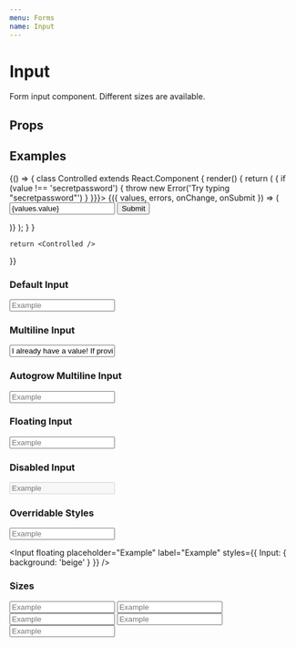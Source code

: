 ```yaml
---
menu: Forms
name: Input
---
```



# Input

Form input component. Different sizes are available.

## Props

<PropsTable of={Input} />

## Examples
<Playground>
  {() => {
    class Controlled extends React.Component {
      render() {
        return (
          <Formbot
            onSubmit={console.log}
            initialValues={{ value: '' }}
            validations={{ value: (value) => {
              if (value !== 'secretpassword') {
                throw new Error('Try typing "secretpassword"')
               }
             }}}>
            {({ values, errors, onChange, onSubmit }) => (
              <form onSubmit={onSubmit}>
                <Input label="Input with Formbot" name="value" value={values.value} error={errors.value} onChange={onChange}/>
                <Button mt={2} type="submit">Submit</Button>
              </form>
            )}
          </Formbot>
        );
      }
    }

    return <Controlled />
  }}
</Playground>

### Default Input
<Playground>
   <Input placeholder="Example" label="Example" />
</Playground>

### Multiline Input
<Playground>
   <Input multiline placeholder="Example" label="Example" value="I already have a value! If provided a value, I become controlled, so I won't update when you type here..." />
</Playground>

### Autogrow Multiline Input
<Playground>
   <Input multiline autogrow placeholder="Example" label="Example" />
</Playground>

### Floating Input
<Playground>
   <Input floating placeholder="Example" label="Example" />
</Playground>

### Disabled Input
<Playground>
   <Input disabled placeholder="Example" label="Example" />
</Playground>

### Overridable Styles
<Playground>
   <Input placeholder="Example" label="Example" styles={{
     Input: {
       background: 'beige'
     }
   }} />

   <Input floating placeholder="Example" label="Example" styles={{
     Input: {
       background: 'beige'
     }
   }} />
</Playground>

### Sizes
<Playground>
   <Input size="xs" placeholder="Example" label="Example" />
   <Input size="sm" placeholder="Example" label="Example" />
   <Input size="md" placeholder="Example" label="Example" />
   <Input size="lg" placeholder="Example" label="Example" />
   <Input size="xl" placeholder="Example" label="Example" />
</Playground>
